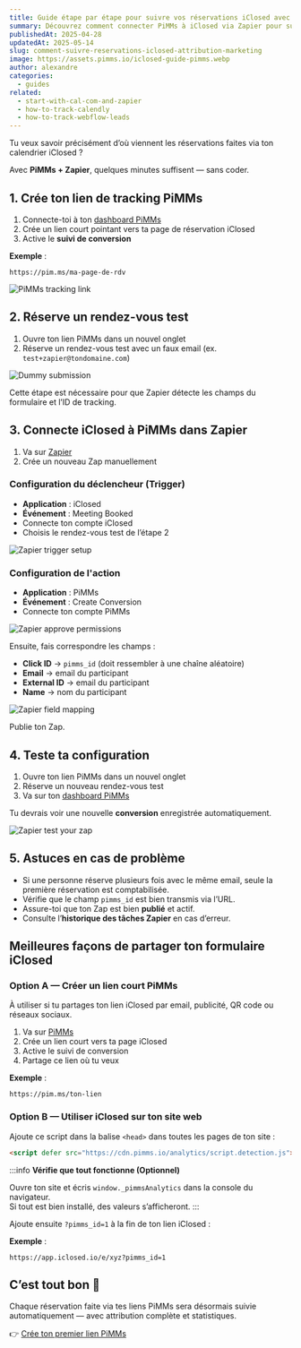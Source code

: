 ```yaml
---
title: Guide étape par étape pour suivre vos réservations iClosed avec PiMMs via Zapier
summary: Découvrez comment connecter PiMMs à iClosed via Zapier pour suivre automatiquement chaque rendez-vous réservé avec une attribution complète.
publishedAt: 2025-04-28
updatedAt: 2025-05-14
slug: comment-suivre-reservations-iclosed-attribution-marketing
image: https://assets.pimms.io/iclosed-guide-pimms.webp
author: alexandre
categories:
  - guides
related:
  - start-with-cal-com-and-zapier
  - how-to-track-calendly
  - how-to-track-webflow-leads
---
```


Tu veux savoir précisément d’où viennent les réservations faites via ton calendrier iClosed ?

Avec **PiMMs + Zapier**, quelques minutes suffisent — sans coder.

## 1. Crée ton lien de tracking PiMMs

1. Connecte-toi à ton [dashboard PiMMs](https://app.pimms.io)  
2. Crée un lien court pointant vers ta page de réservation iClosed  
3. Active le **suivi de conversion**

**Exemple** :  
```
https://pim.ms/ma-page-de-rdv
```

![PiMMs tracking link](https://assets.pimms.io/pimms-tracking-link-iclosed.webp)

## 2. Réserve un rendez-vous test

1. Ouvre ton lien PiMMs dans un nouvel onglet  
2. Réserve un rendez-vous test avec un faux email (ex. `test+zapier@tondomaine.com`)

![Dummy submission](https://assets.pimms.io/iclosed-dummy-submission.webp)

Cette étape est nécessaire pour que Zapier détecte les champs du formulaire et l’ID de tracking.

## 3. Connecte iClosed à PiMMs dans Zapier

1. Va sur [Zapier](https://zapier.com)  
2. Crée un nouveau Zap manuellement

### Configuration du déclencheur (Trigger)

- **Application** : iClosed  
- **Événement** : Meeting Booked  
- Connecte ton compte iClosed  
- Choisis le rendez-vous test de l’étape 2

![Zapier trigger setup](https://assets.pimms.io/zapier-find-dummy-record-iclosed.webp)

### Configuration de l'action

- **Application** : PiMMs  
- **Événement** : Create Conversion  
- Connecte ton compte PiMMs

![Zapier approve permissions](https://assets.pimms.io/zapier-approve-permissions.webp)

Ensuite, fais correspondre les champs :

- **Click ID** → `pimms_id` (doit ressembler à une chaîne aléatoire)
- **Email** → email du participant  
- **External ID** → email du participant  
- **Name** → nom du participant

![Zapier field mapping](https://assets.pimms.io/zapier-field-mapping-iclosed.webp)

Publie ton Zap.

## 4. Teste ta configuration

1. Ouvre ton lien PiMMs dans un nouvel onglet  
2. Réserve un nouveau rendez-vous test  
3. Va sur ton [dashboard PiMMs](https://app.pimms.io)

Tu devrais voir une nouvelle **conversion** enregistrée automatiquement.

![Zapier test your zap](https://assets.pimms.io/zapier-test-integration-iclosed.webp)

## 5. Astuces en cas de problème

- Si une personne réserve plusieurs fois avec le même email, seule la première réservation est comptabilisée.
- Vérifie que le champ `pimms_id` est bien transmis via l’URL.
- Assure-toi que ton Zap est bien **publié** et actif.
- Consulte l’**historique des tâches Zapier** en cas d’erreur.

## Meilleures façons de partager ton formulaire iClosed

### Option A — Créer un lien court PiMMs

À utiliser si tu partages ton lien iClosed par email, publicité, QR code ou réseaux sociaux.

1. Va sur [PiMMs](https://app.pimms.io)  
2. Crée un lien court vers ta page iClosed  
3. Active le suivi de conversion  
4. Partage ce lien où tu veux

**Exemple** :  
```
https://pim.ms/ton-lien
```

### Option B — Utiliser iClosed sur ton site web

Ajoute ce script dans la balise `<head>` dans toutes les pages de ton site :  

``` html
<script defer src="https://cdn.pimms.io/analytics/script.detection.js"></script>
```

:::info
**Vérifie que tout fonctionne (Optionnel)**

Ouvre ton site et écris `window._pimmsAnalytics` dans la console du navigateur.  
Si tout est bien installé, des valeurs s’afficheront.
:::

Ajoute ensuite `?pimms_id=1` à la fin de ton lien iClosed :

**Exemple** :  
```
https://app.iclosed.io/e/xyz?pimms_id=1
```

## C’est tout bon 🎉

Chaque réservation faite via tes liens PiMMs sera désormais suivie automatiquement — avec attribution complète et statistiques.

👉 [Crée ton premier lien PiMMs](https://app.pimms.io)
